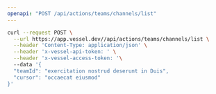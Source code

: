 ```yaml
---
openapi: "POST /api/actions/teams/channels/list"
---
```


<RequestExample>

```bash Request
curl --request POST \
  --url https://app.vessel.dev//api/actions/teams/channels/list \
  --header 'Content-Type: application/json' \
  --header 'x-vessel-api-token: ' \
  --header 'x-vessel-access-token: '\ 
  --data '{
  "teamId": "exercitation nostrud deserunt in Duis",
  "cursor": "occaecat eiusmod"
}'
```

</RequestExample>


      